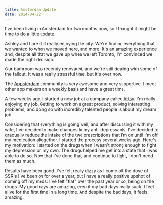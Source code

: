 ```yaml
---
title: Amsterdam Update
date: 2014-04-22
---
```



I've been living in Amsterdam for two months now, so I thought it might be time to do a little update.

Ashley and I are still really enjoying the city. We're finding everything that we wanted to when we moved here, and more. It's an amazing experience and, despite all that we gave up when we left Toronto, I'm convinced we made the right decision.

Our bathroom was recently renovated, and we're still dealing with some of the fallout. It was a really stressful time, but it's over now.

The [Appsterdam](https://appsterdam.rs) community is very awesome and very supportive. I meet other app makers on a weekly basis and have a great time.

A few weeks ago, I started a new job at a company called [Artsy](http://artsy.net). I'm really enjoying my job. Getting to work on a great product, solving interesting problems, and doing so with incredibly talented people is about my dream job.

Considering that everything is going well, and after discussing it with my wife, I've decided to make changes to my anti-depressants. I've decided to gradually reduce the intake of the two prescriptions that I'm on until I'm off my medication altogether. I started the process several weeks ago. Here's my motivation: I started on the drugs when I wasn't strong enough to fight my depression on my own. The drugs helped me get into a state that I was able to do so. Now that I've done that, and continue to fight, I don't need them as much.

Results have been good. I've felt really dizzy as I come off the dose of SSRIs I've been on for over a year, but I have a really positive upshot of coming off my meds: I've felt "flat" over the past year or so, being on the drugs. My good days are amazing, even if my bad days really suck. I feel alive for the first time in a long time. And despite the bad days, it feels amazing.


  
